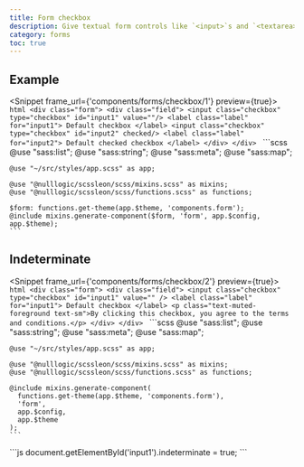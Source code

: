 ```yaml
---
title: Form checkbox
description: Give textual form controls like `<input>`s and `<textarea>`s an upgrade with custom styles, sizing, focus states, and more.
category: forms
toc: true
---
```


## Example
<Snippet frame_url={'components/forms/checkbox/1'} preview={true}>
  <Fragment slot="html">
    ```html
    <div class="form">
      <div class="field">
        <input class="checkbox" type="checkbox" id="input1" value=""/>
        <label class="label" for="input1">
          Default checkbox
        </label>
        <input class="checkbox" type="checkbox" id="input2" checked/>
        <label class="label" for="input2">
          Default checked checkbox
        </label>
      </div>
    </div>
    ```
  </Fragment>
  <Fragment slot="scss">
    ```scss
    @use "sass:list";
    @use "sass:string";
    @use "sass:meta";
    @use "sass:map";

    @use "~/src/styles/app.scss" as app;

    @use "@nulllogic/scssleon/scss/mixins.scss" as mixins;
    @use "@nulllogic/scssleon/scss/functions.scss" as functions;

    $form: functions.get-theme(app.$theme, 'components.form');
    @include mixins.generate-component($form, 'form', app.$config, app.$theme);
    ```
  </Fragment>
</Snippet>

## Indeterminate
<Snippet frame_url={'components/forms/checkbox/2'} preview={true}>
  <Fragment slot="html">
    ```html
    <div class="form">
      <div class="field">
        <input class="checkbox" type="checkbox" id="input1" value="" />
        <label class="label" for="input1">
          Default checkbox
        </label>
        <p class="text-muted-foreground text-sm">By clicking this checkbox, you agree to the terms and conditions.</p>
      </div>
    </div>
    ```
  </Fragment>
  <Fragment slot="scss">
    ```scss
    @use "sass:list";
    @use "sass:string";
    @use "sass:meta";
    @use "sass:map";

    @use "~/src/styles/app.scss" as app;

    @use "@nulllogic/scssleon/scss/mixins.scss" as mixins;
    @use "@nulllogic/scssleon/scss/functions.scss" as functions;

    @include mixins.generate-component(
      functions.get-theme(app.$theme, 'components.form'),
      'form',
      app.$config,
      app.$theme
    );
    ```
  </Fragment>
  <Fragment slot="js">
    ```js
    document.getElementById('input1').indeterminate = true;
    ```
  </Fragment>
</Snippet>
